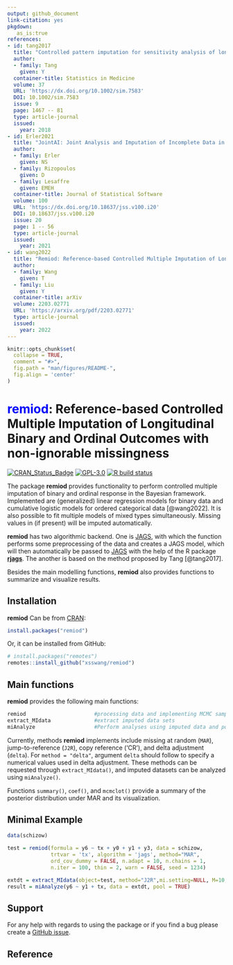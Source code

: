 ```yaml
---
output: github_document
link-citation: yes
pkgdown:
   as_is:true
references:
- id: tang2017
  title: "Controlled pattern imputation for sensitivity analysis of longitudinal binary and ordinal outcomes with nonignorable dropout"
  author:
  - family: Tang
    given: Y
  container-title: Statistics in Medicine
  volume: 37
  URL: 'https://dx.doi.org/10.1002/sim.7583'
  DOI: 10.1002/sim.7583
  issue: 9
  page: 1467 -- 81
  type: article-journal
  issued:
    year: 2018
- id: Erler2021
  title: "JointAI: Joint Analysis and Imputation of Incomplete Data in R"
  author:
  - family: Erler
    given: NS
  - family: Rizopoulos
    given: D
  - family: Lesaffre
    given: EMEH
  container-title: Journal of Statistical Software
  volume: 100
  URL: 'https://dx.doi.org/10.18637/jss.v100.i20'
  DOI: 10.18637/jss.v100.i20
  issue: 20
  page: 1 -- 56
  type: article-journal
  issued:
    year: 2021
- id: wang2022
  title: "Remiod: Reference-based Controlled Multiple Imputation of Longitudinal Binary and Ordinal Outcomes with non-ignorable missingness"
  author:
  - family: Wang
    given: T
  - family: Liu
    given: Y
  container-title: arXiv
  volume: 2203.02771
  URL: 'https://arxiv.org/pdf/2203.02771'
  type: article-journal
  issued:
    year: 2022    
---
```


<!-- README.md is generated from README.Rmd. Please edit that file -->

```r
knitr::opts_chunk$set(
  collapse = TRUE,
  comment = "#>",
  fig.path = "man/figures/README-",
  fig.align = 'center'
)
```

# <span style="color: blue;">remiod</span>: Reference-based Controlled Multiple Imputation of Longitudinal Binary and Ordinal Outcomes with non-ignorable missingness 

<!-- badges: start -->
[![CRAN_Status_Badge](https://www.r-pkg.org/badges/version-last-release/remiod)](https://CRAN.R-project.org/package=remiod)
[![GPL-3.0](https://img.shields.io/github/license/xsswang/remiod?logo=GNU&logoColor=FFFFFF&style=flat-square)](https://github.com/xsswang/remiod/main/LICENSE)
[![R build
status](https://github.com/xsswang/remiod/workflows/R-CMD-check/badge.svg)](https://github.com/xsswang/remiod/actions)
<!-- badges: end -->

The package **remiod** provides functionality to perform controlled multiple
imputation of binary and ordinal response in the Bayesian framework. Implemented are
(generalized) linear regression models for binary data and cumulative logistic models for
ordered categorical data [@wang2022]. It is also possible to fit multiple models of mixed types
simultaneously. Missing values in (if present) will be imputed automatically.

**remiod** has two algorithmic backend. One is [JAGS](https://mcmc-jags.sourceforge.io/), with which the function performs some preprocessing of the data and creates a JAGS model, which will then automatically be
passed to [JAGS](https://mcmc-jags.sourceforge.io/) with the help of the R package [**rjags**](https://CRAN.R-project.org/package=rjags). The another is based on the method proposed by Tang [@tang2017].

Besides the main modelling functions, **remiod** also provides functions to summarize and visualize results.

    
## Installation

**remiod** Can be from [CRAN](https://cran.r-project.org/web/packages/remiod/index.html):
```r
install.packages("remiod")
```
Or, it can be installed from GitHub:
```r
# install.packages("remotes")
remotes::install_github("xsswang/remiod")
```


## Main functions
**remiod** provides the following main functions:

``` r
remiod                      #processing data and implementing MCMC sampling
extract_MIdata              #extract imputed data sets
miAnalyze                   #Perform analyses using imputed data and pool results
```

Currently, methods **remiod** implements include  missing at random (`MAR`), jump-to-reference (`J2R`), copy reference ('CR'), and delta adjustment (`delta`). For `method = "delta"`, argument `delta` should follow to specify a numerical values used in delta adjustment. These methods can be requested through `extract_MIdata()`, and imputed datasets can be analyzed using `miAnalyze()`.

Functions `summary()`, `coef()`, and `mcmclot()` provide a summary of the posterior distribution under MAR and its visualization.




## Minimal Example

```r

data(schizow)

test = remiod(formula = y6 ~ tx + y0 + y1 + y3, data = schizow,
              trtvar = 'tx', algorithm = 'jags', method="MAR",
              ord_cov_dummy = FALSE, n.adapt = 10, n.chains = 1,
              n.iter = 100, thin = 2, warn = FALSE, seed = 1234)

extdt = extract_MIdata(object=test, method="J2R",mi.setting=NULL, M=10, minspace=2)
result = miAnalyze(y6 ~ y1 + tx, data = extdt, pool = TRUE)

```

## Support
For any help with regards to using the package or if you find a bug please create a [GitHub issue](https://github.com/xsswang/remiod/issues).

## Reference
